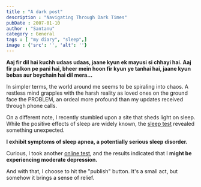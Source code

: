 ```yaml
---
title : "A dark post"
description : "Navigating Through Dark Times"
pubDate : 2007-01-10
author : "Santanu"
category : General
tags : [ "my diary", "sleep",]
image : {'src': '', 'alt': ''}
---
```

**Aaj fir dil hai kuchh udaas udaas, jaane kyun ek mayusi si chhayi hai. Aaj fir palkon pe pani hai, bheer mein hoon fir kyun ye tanhai hai, jaane kyun bebas aur beychain hai dil mera...**

In simpler terms, the world around me seems to be spiraling into chaos. A restless mind grapples with the harsh reality as loved ones on the ground face the PROBLEM, an ordeal more profound than my updates received through phone calls.

On a different note, I recently stumbled upon a site that sheds light on sleep. While the positive effects of sleep are widely known, the [sleep test](http://www.sleepnet.com/sleeptest.html) revealed something unexpected.

**I exhibit symptoms of sleep apnea, a potentially serious sleep disorder.**

Curious, I took another [online test](http://www.dbsalliance.org/site/PageServer?pagename=about_depressionscreener), and the results indicated that I **might be experiencing moderate depression.**

And with that, I choose to hit the "publish" button. It's a small act, but somehow it brings a sense of relief.